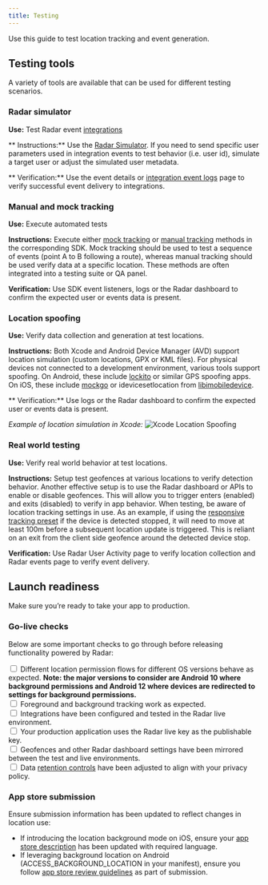 ```yaml
---
title: Testing
---
```


Use this guide to test location tracking and event generation.

## Testing tools

A variety of tools are available that can be used for different testing scenarios.

### Radar simulator
**Use:** Test Radar event [integrations](/integrations)

** Instructions:**  Use the [Radar Simulator](https://radar.com/dashboard/simulate). If you need to send specific user parameters used in integration events to test behavior (i.e. user id), simulate a target user or adjust the simulated user metadata.

** Verification:**  Use the event details or [integration event logs](https://radar.com/dashboard/integrations/eventlogs) page to verify successful event delivery to integrations.

###  Manual and mock tracking
**Use:** Execute automated tests

**Instructions:**  Execute either [mock tracking](/sdk/ios#mock-tracking-for-testing) or [manual tracking](/sdk/ios#manual-tracking) methods in the corresponding SDK. Mock tracking should be used to test a sequence of events (point A to B following a route), whereas manual tracking should be used verify data at a specific location. These methods are often integrated into a testing suite or QA panel.

**Verification:**  Use SDK event listeners, logs or the Radar dashboard to confirm the expected user or events data is present.

### Location spoofing
**Use:** Verify data collection and generation at test locations.

**Instructions:** Both Xcode and Android Device Manager (AVD) support location simulation (custom locations, GPX or KML files).  For physical devices not connected to a development environment, various tools support spoofing. On Android, these include [lockito](https://play.google.com/store/apps/details?id=fr.dvilleneuve.lockito) or similar GPS spoofing apps. On iOS, these include [mockgo](https://www.foneazy.com/mockgo-iphone-gps-spoofer/) or idevicesetlocation from [libimobiledevice](https://libimobiledevice.org/).

** Verification:**  Use logs or the Radar dashboard to confirm the expected user or events data is present.

*Example of location simulation in Xcode:*
![Xcode Location Spoofing](/img/testing/xcode_location_spoofing.png)

### Real world testing
**Use:** Verify real world behavior at test locations.

**Instructions:** Setup test geofences at various locations to verify detection behavior. Another effective setup is to use the Radar dashboard or APIs to enable or disable geofences. This will allow you to trigger enters (enabled) and exits (disabled) to verify in app behavior. When testing, be aware of location tracking settings in use. As an example, if using the [responsive tracking preset](/sdk/tracking#ios-presets) if the device is detected stopped, it will need to move at least 100m before a subsequent location update is triggered. This is reliant on an exit from the client side geofence around the detected device stop.

**Verification:** Use Radar User Activity page to verify location collection and Radar events page to verify event delivery.

## Launch readiness

Make sure you’re ready to take your app to production.

### Go-live checks

Below are some important checks to go through before releasing functionality powered by Radar:

<div><input type="checkbox" /> Different location permission flows for different OS versions behave as expected. <b>Note: the major versions to consider are Android 10 where background permissions and Android 12 where devices are redirected to settings for background permissions.</b></div>

<div><input type="checkbox" /> Foreground and background tracking work as expected.</div>

<div><input type="checkbox" /> Integrations have been configured and tested in the Radar live environment.</div>

<div><input type="checkbox" /> Your production application uses the Radar live key as the publishable key.</div>

<div><input type="checkbox" /> Geofences and other Radar dashboard settings have been mirrored between the test and live environments.</div>

<div><input type="checkbox" /> Data <a href="/faqs#what-is-radars-data-retention-policy">retention controls</a> have been adjusted to align with your privacy policy.</div>

### App store submission

Ensure submission information has been updated to reflect changes in location use:

- If introducing the location background mode on iOS, ensure your [app store description](/sdk/ios#submit-to-app-store) has been updated with required language.
- If leveraging background location on Android (ACCESS_BACKGROUND_LOCATION in your manifest), ensure you follow [app store review guidelines](https://radar.com/blog/guide-to-play-store-background-location-approval) as part of submission.

